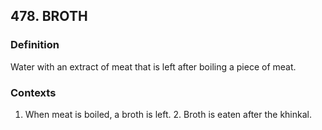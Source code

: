 ## 478. BROTH
### Definition
Water with an extract of meat that is left after boiling a piece of meat.

### Contexts
1. When meat is boiled, a broth is left. 2. Broth is eaten after the khinkal.


